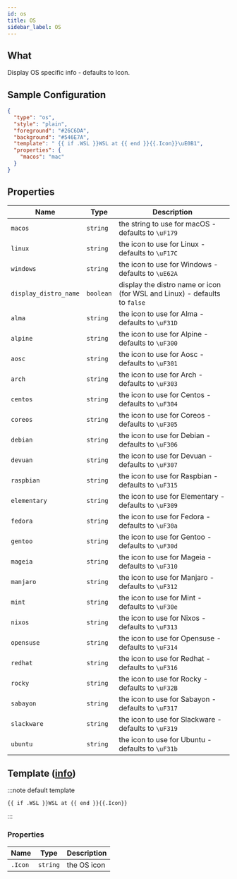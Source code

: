 ```yaml
---
id: os
title: OS
sidebar_label: OS
---
```


## What

Display OS specific info - defaults to Icon.

## Sample Configuration

```json
{
  "type": "os",
  "style": "plain",
  "foreground": "#26C6DA",
  "background": "#546E7A",
  "template": " {{ if .WSL }}WSL at {{ end }}{{.Icon}}\uE0B1",
  "properties": {
    "macos": "mac"
  }
}
```

## Properties

| Name                  | Type      | Description                                                               |
| --------------------- | --------- | ------------------------------------------------------------------------- |
| `macos`               | `string`  | the string to use for macOS - defaults to `\uF179`                        |
| `linux`               | `string`  | the icon to use for Linux - defaults to `\uF17C`                          |
| `windows`             | `string`  | the icon to use for Windows - defaults to `\uE62A`                        |
| `display_distro_name` | `boolean` | display the distro name or icon (for WSL and Linux) - defaults to `false` |
| `alma`                | `string`  | the icon to use for Alma - defaults to `\uF31D`                           |
| `alpine`              | `string`  | the icon to use for Alpine - defaults to `\uF300`                         |
| `aosc`                | `string`  | the icon to use for Aosc - defaults to `\uF301`                           |
| `arch`                | `string`  | the icon to use for Arch - defaults to `\uF303`                           |
| `centos`              | `string`  | the icon to use for Centos - defaults to `\uF304`                         |
| `coreos`              | `string`  | the icon to use for Coreos - defaults to `\uF305`                         |
| `debian`              | `string`  | the icon to use for Debian - defaults to `\uF306`                         |
| `devuan`              | `string`  | the icon to use for Devuan - defaults to `\uF307`                         |
| `raspbian`            | `string`  | the icon to use for Raspbian - defaults to `\uF315`                       |
| `elementary`          | `string`  | the icon to use for Elementary - defaults to `\uF309`                     |
| `fedora`              | `string`  | the icon to use for Fedora - defaults to `\uF30a`                         |
| `gentoo`              | `string`  | the icon to use for Gentoo - defaults to `\uF30d`                         |
| `mageia`              | `string`  | the icon to use for Mageia - defaults to `\uF310`                         |
| `manjaro`             | `string`  | the icon to use for Manjaro - defaults to `\uF312`                        |
| `mint`                | `string`  | the icon to use for Mint - defaults to `\uF30e`                           |
| `nixos`               | `string`  | the icon to use for Nixos - defaults to `\uF313`                          |
| `opensuse`            | `string`  | the icon to use for Opensuse - defaults to `\uF314`                       |
| `redhat`              | `string`  | the icon to use for Redhat - defaults to `\uF316`                         |
| `rocky`               | `string`  | the icon to use for Rocky - defaults to `\uF32B`                          |
| `sabayon`             | `string`  | the icon to use for Sabayon - defaults to `\uF317`                        |
| `slackware`           | `string`  | the icon to use for Slackware - defaults to `\uF319`                      |
| `ubuntu`              | `string`  | the icon to use for Ubuntu - defaults to `\uF31b`                         |

## Template ([info][templates])

:::note default template

```template
{{ if .WSL }}WSL at {{ end }}{{.Icon}}
```

:::

### Properties

| Name    | Type     | Description |
| ------- | -------- | ----------- |
| `.Icon` | `string` | the OS icon |

[templates]: /docs/configuration/templates
